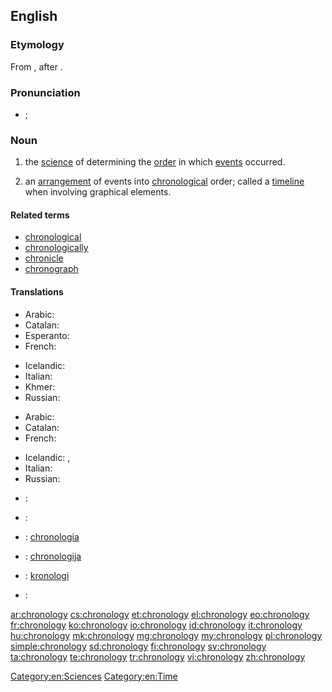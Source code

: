 ==English==

{{wikipedia}}

===Etymology===
From {{confix|chrono|t1=relating to time|logy|t2=study of, account of|lang=en}}, after {{etyl|NL.}} {{term|chronologia|lang=la}}.

===Pronunciation===
* {{a|UK}} {{IPA|/kɹəˈnɒl.ə.dʒi/}}; {{X-SAMPA|/kr@"nQl.@.dZi/}}

===Noun===
{{en-noun|chronologies|-}}

# {{uncountable}} the [[science]] of determining the [[order]] in which [[events]] occurred.
# {{countable}} an [[arrangement]] of events into [[chronological]] order; called a [[timeline]] when involving graphical elements.

====Related terms====
* [[chronological]]
* [[chronologically]]
* [[chronicle]]<!-- might want to check this one -->
* [[chronograph]]

====Translations====
{{trans-top|determining the order of events}}
* Arabic: {{t+|ar|تاريخ|m}}
* Catalan: {{t-|ca|cronologia|f}}
* Esperanto: {{t-|eo|kronologio}}
* French: {{t+|fr|chronologie|f}}
{{trans-mid}}
* Icelandic: {{t-|is|tímatalsfræði|f}}
* Italian: {{t-|it|cronologia|f}}
* Khmer: {{t-|km|កាលប្បវត្តិវិទ្យា|tr=kaal ppa’ voat vityie|sc=Khmr}}
* Russian: {{t+|ru|хронология|f|tr=χronológija}}
{{trans-bottom}}

{{trans-top|arrangement into chronological order}}
* Arabic: {{t-|ar|تأريخ|m}}
* Catalan: {{t-|ca|cronologia|f}}
* French: {{t+|fr|chronologie|f}}
{{trans-mid}}
* Icelandic: {{t-|is|tímatal|n}}, {{t-|is|tímasetning|f}}
* Italian: {{t-|it|cronologia|f}}
* Russian: {{t+|ru|хронология|f|tr=χronológija}}
{{trans-bottom}}

{{checktrans-top}}
* {{ttbc|sh}}: {{t-|sh|kronologija|f}}
* {{ttbc|de}}: {{t+|de|Chronologie|f}}
* {{ttbc|ia}}: [[chronologia]]
{{trans-mid}}
* {{ttbc|lt}}: [[chronologija]] {{f}}
* {{ttbc|no}}: [[kronologi]] {{m}}
* {{ttbc|pt}}: {{t-|pt|cronologia|f}}
{{trans-bottom}}

[[Category:en:Sciences]]
[[Category:en:Time]]

[[ar:chronology]]
[[cs:chronology]]
[[et:chronology]]
[[el:chronology]]
[[eo:chronology]]
[[fr:chronology]]
[[ko:chronology]]
[[io:chronology]]
[[id:chronology]]
[[it:chronology]]
[[hu:chronology]]
[[mk:chronology]]
[[mg:chronology]]
[[my:chronology]]
[[pl:chronology]]
[[simple:chronology]]
[[sd:chronology]]
[[fi:chronology]]
[[sv:chronology]]
[[ta:chronology]]
[[te:chronology]]
[[tr:chronology]]
[[vi:chronology]]
[[zh:chronology]]